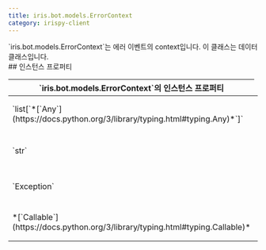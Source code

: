 ```yaml
---
title: iris.bot.models.ErrorContext
category: irispy-client
---
```


<Section>
  `iris.bot.models.ErrorContext`는 에러 이벤트의 context입니다. 이 클래스는 데이터 클래스입니다.
</Section>
<Section>
  ## 인스턴스 프로퍼티

  <Table>
    <Thead>
      <Tr>
        <Th colSpan={2}>`iris.bot.models.ErrorContext`의 인스턴스 프로퍼티</Th>
      </Tr>
    </Thead>
    <Tbody>
      <Tr>
        <Td><span>`list[`*[`Any`](https://docs.python.org/3/library/typing.html#typing.Any)*`]`</span></Td>
        <Td>
          [`args`](/reference/irispy-client/iris.bot.models/Class/ErrorContext/args) \
          에러가 발생한 이벤트 핸들러에 전달된 인자입니다.
        </Td>
      </Tr>
      <Tr>
        <Td><span>`str`</span></Td>
        <Td>
          [`event`](/reference/irispy-client/iris.bot.models/Class/ErrorContext/event) \
          에러가 발생한 이벤트의 이름입니다.
        </Td>
      </Tr>
      <Tr>
        <Td><span>`Exception`</span></Td>
        <Td>
          [`exception`](/reference/irispy-client/iris.bot.models/Class/ErrorContext/exception) \
          에러에 대한 `Exception` 인스턴스입니다.
        </Td>
      </Tr>
      <Tr>
        <Td><span>*[`Callable`](https://docs.python.org/3/library/typing.html#typing.Callable)*</span></Td>
        <Td>
          [`func`](/reference/irispy-client/iris.bot.models/Class/ErrorContext/func) \
          에러가 발생한 이벤트 핸들러입니다.
        </Td>
      </Tr>
    </Tbody>
  </Table>
</Section>